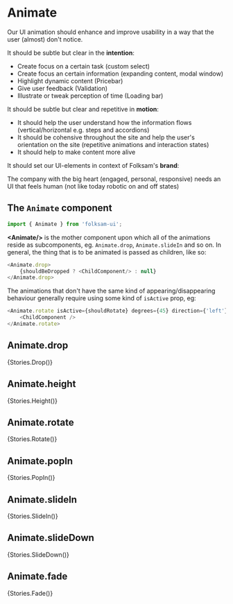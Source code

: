 

<Meta title="Components|Animate" component={Animate} />

# Animate


Our UI animation should enhance and improve usability in a way that the user (almost) don't notice.

It should be subtle but clear in the **intention**:

- Create focus on a certain task (custom select)
- Create focus an certain information (expanding content, modal window)
- Highlight dynamic content (Pricebar)
- Give user feedback (Validation)
- Illustrate or tweak perception of time (Loading bar)

It should be subtle but clear and repetitive in **motion**:

- It should help the user understand how the information flows (vertical/horizontal e.g. steps and accordions)
- It should be cohensive throughout the site and help the user's orientation on the site (repetitive animations and interaction states)
- It should help to make content more alive

It should set our UI-elements in context of Folksam's **brand**:

The company with the big heart (engaged, personal, responsive) needs an UI that feels human (not like today robotic on and off states)




## The `Animate` component

```js
import { Animate } from 'folksam-ui';
```

**<Animate/\>** is the mother component upon which all of the animations reside as subcomponents, eg. `Animate.drop`, `Animate.slideIn` and so on.
In general, the thing that is to be animated is passed as children, like so:

```js
<Animate.drop>
    {shouldBeDropped ? <ChildComponent/> : null}
</Animate.drop>
```

The animations that don't have the same kind of appearing/disappearing behaviour generally require using some kind of `isActive` prop, eg:

```js
<Animate.rotate isActive={shouldRotate} degrees={45} direction={'left'}>
    <ChildComponent />
</Animate.rotate>
```

## Animate.drop

<Props of={Drop}/>

<Preview>
    <Story name="Animate.drop">
        {Stories.Drop()}
    </Story>
</Preview>


## Animate.height

<Props of={Height}/>

<Preview>
    <Story name="Animate.height">
        {Stories.Height()}
    </Story>
</Preview>

## Animate.rotate

<Props of={Rotate}/>

<Preview>
    <Story name="Animate.rotate">
        {Stories.Rotate()}
    </Story>
</Preview>

## Animate.popIn

<Props of={PopIn}/>

<Preview>
    <Story name="Animate.popIn">
        {Stories.PopIn()}
    </Story>
</Preview>

## Animate.slideIn

<Props of={SlideIn}/>

<Preview>
    <Story name="Animate.slideIn">
        {Stories.SlideIn()}
    </Story>
</Preview>

## Animate.slideDown

<Props of={SlideDown}/>

<Preview>
    <Story name="Animate.slideDown">
        {Stories.SlideDown()}
    </Story>
</Preview>

## Animate.fade

<Props of={Fade}/>

<Preview>
    <Story name="Animate.fade">
        {Stories.Fade()}
    </Story>
</Preview>
